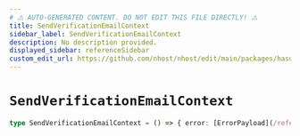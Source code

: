 ```yaml
---
# ⚠️ AUTO-GENERATED CONTENT. DO NOT EDIT THIS FILE DIRECTLY! ⚠️
title: SendVerificationEmailContext
sidebar_label: SendVerificationEmailContext
description: No description provided.
displayed_sidebar: referenceSidebar
custom_edit_url: https://github.com/nhost/nhost/edit/main/packages/hasura-auth-js/src/machines/send-verification-email.ts#L8
---
```


# `SendVerificationEmailContext`

```ts
type SendVerificationEmailContext = () => { error: [ErrorPayload](/reference/docgen/nextjs/types/error-payload) | null }
```
